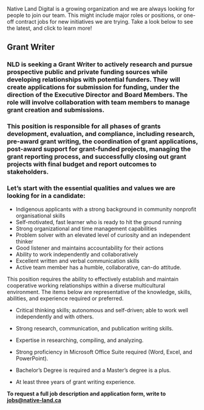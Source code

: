 Native Land Digital is a growing organization and we are always looking for people to join our team. This might include major roles or positions, or one-off contract jobs for new initiatives we are trying. Take a look below to see the latest, and click to learn more!

## Grant Writer

### NLD is seeking a Grant Writer to actively research and pursue prospective public and private funding sources while developing relationships with potential funders. They will create applications for submission for funding, under the direction of the Executive Director and Board Members. The role will involve collaboration with team members to manage grant creation and submissions.

### This position is responsible for all phases of grants development, evaluation, and compliance, including research, pre-award grant writing, the coordination of grant applications, post-award support for grant-funded projects, managing the grant reporting process, and successfully closing out grant projects with final budget and report outcomes to stakeholders.

### Let’s start with the essential qualities and values we are looking for in a candidate:

*   Indigenous applicants with a strong background in community nonprofit organisational skills
*   Self-motivated, fast learner who is ready to hit the ground running
*   Strong organizational and time management capabilities
*   Problem solver with an elevated level of curiosity and an independent thinker
*   Good listener and maintains accountability for their actions
*   Ability to work independently and collaboratively
*   Excellent written and verbal communication skills
*   Active team member has a humble, collaborative, can-do attitude.

This position requires the ability to effectively establish and maintain cooperative working relationships within a diverse multicultural environment. The items below are representative of the knowledge, skills, abilities, and experience required or preferred. 

*   Critical thinking skills; autonomous and self-driven; able to work well independently and with others.
*   Strong research, communication, and publication writing skills.

*   Expertise in researching, compiling, and analyzing.
*   Strong proficiency in Microsoft Office Suite required (Word, Excel, and PowerPoint).

*   Bachelor’s Degree is required and a Master’s degree is a plus.
*   At least three years of grant writing experience.

**To request a full job description and application form, write to jobs@native-land.ca**
